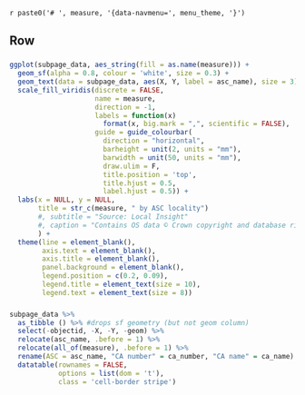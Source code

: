 `r paste0('# ', measure, '{data-navmenu=', menu_theme, '}')`

Row
-----------------------------------------------------------------------

### 
```r
ggplot(subpage_data, aes_string(fill = as.name(measure))) +
  geom_sf(alpha = 0.8, colour = 'white', size = 0.3) +
  geom_text(data = subpage_data, aes(X, Y, label = asc_name), size = 3) +
  scale_fill_viridis(discrete = FALSE,
                     name = measure,
                     direction = -1,
                     labels = function(x) 
                       format(x, big.mark = ",", scientific = FALSE),
                     guide = guide_colourbar(
                       direction = "horizontal",
                       barheight = unit(2, units = "mm"),
                       barwidth = unit(50, units = "mm"),
                       draw.ulim = F,
                       title.position = 'top',
                       title.hjust = 0.5,
                       label.hjust = 0.5)) +
  labs(x = NULL, y = NULL,
       title = str_c(measure, " by ASC locality")
       #, subtitle = "Source: Local Insight"
       #, caption = "Contains OS data © Crown copyright and database right (2021)
       ) +
  theme(line = element_blank(),
        axis.text = element_blank(),
        axis.title = element_blank(),
        panel.background = element_blank(),
        legend.position = c(0.2, 0.09),
        legend.title = element_text(size = 10),
        legend.text = element_text(size = 8))
```

### 
```r
subpage_data %>% 
  as_tibble () %>% #drops sf geometry (but not geom column)
  select(-objectid, -X, -Y, -geom) %>% 
  relocate(asc_name, .before = 1) %>% 
  relocate(all_of(measure), .before = 1) %>% 
  rename(ASC = asc_name, "CA number" = ca_number, "CA name" = ca_name) %>%
  datatable(rownames = FALSE, 
            options = list(dom = 't'), 
            class = 'cell-border stripe')
```
